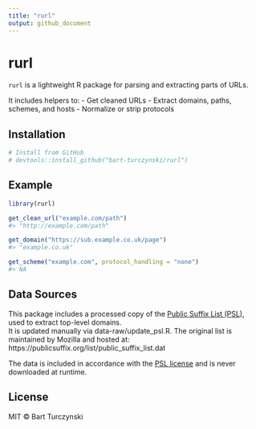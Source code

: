 ```yaml
---
title: "rurl"
output: github_document
---
```


# rurl

`rurl` is a lightweight R package for parsing and extracting parts of URLs.

It includes helpers to:
- Get cleaned URLs
- Extract domains, paths, schemes, and hosts
- Normalize or strip protocols

## Installation

```r
# Install from GitHub
# devtools::install_github("bart-turczynski/rurl")
```

## Example

```r
library(rurl)

get_clean_url("example.com/path")
#> "http://example.com/path"

get_domain("https://sub.example.co.uk/page")
#> "example.co.uk"

get_scheme("example.com", protocol_handling = "none")
#> NA
```

## Data Sources

This package includes a processed copy of the [Public Suffix List (PSL)](https://publicsuffix.org/), used to extract top-level domains.  
It is updated manually via data-raw/update_psl.R. The original list is maintained by Mozilla and hosted at:
https://publicsuffix.org/list/public_suffix_list.dat

The data is included in accordance with the [PSL license](https://github.com/publicsuffix/list/blob/master/LICENSE) and is never downloaded at runtime.

## License

MIT © Bart Turczynski
